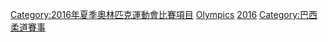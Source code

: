 {{Cat main|2016年夏季奧林匹克運動會柔道比賽}}

[[Category:2016年夏季奧林匹克運動會比賽項目|Category:2016年夏季奧林匹克運動會比賽項目]]
[[Category:2016年柔道|Olympics]]
[[Category:奧林匹克運動會柔道比賽|2016]]
[[Category:巴西柔道賽事|Category:巴西柔道賽事]]